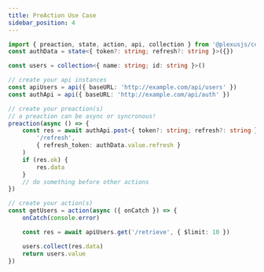 ```yaml
---
title: PreAction Use Case
sidebar_position: 4
---
```


```ts
import { preaction, state, action, api, collection } from '@plexusjs/core'
const authData = state<{ token?: string; refresh?: string }>({})

const users = collection<{ name: string; id: string }>()

// create your api instances
const apiUsers = api({ baseURL: 'http://example.com/api/users' })
const authApi = api({ baseURL: 'http://example.com/api/auth' })

// create your preaction(s)
// a preaction can be async or syncronous!
preaction(async () => {
	const res = await authApi.post<{ token?: string; refresh?: string }>(
		'/refresh',
		{ refresh_token: authData.value.refresh }
	)
	if (res.ok) {
		res.data
	}
	// do something before other actions
})

// create your action(s)
const getUsers = action(async ({ onCatch }) => {
	onCatch(console.error)

	const res = await apiUsers.get('/retrieve', { $limit: 10 })

	users.collect(res.data)
	return users.value
})
```
